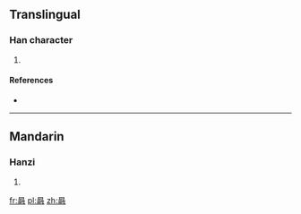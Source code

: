 ==Translingual==

===Han character===
{{Han char|rn=72|rad=日|as=16|sn=20|four=|canj=日一月戈 (AMBI), X日一月戈 (XAMBI)}}

# {{defn|Han|sort=日16}}

====References====
* {{Han ref|kx=0501.340|dkj=14254|dj=0872.070|hdz=21541.130|uh=66E7|ud=26343}}

----

==Mandarin==

===Hanzi===
{{cmn-hanzi|pin=[[róng]] ([[rong2]])|wg=jung<sup>2</sup>}}

# {{defn|lang=cmn|sort=日16}}

[[fr:曧]]
[[pl:曧]]
[[zh:曧]]